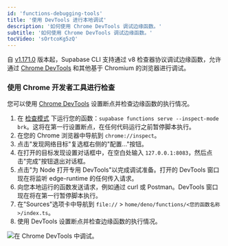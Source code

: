 ```yaml
---
id: 'functions-debugging-tools'
title: '使用 DevTools 进行本地调试'
description: '如何使用 Chrome DevTools 调试边缘函数。'
subtitle: '如何使用 Chrome DevTools 调试边缘函数。'
tocVideo: 'sOrtcoKg5zQ'
---
```


自 [v1.171.0](https://github.com/supabase/cli/releases/tag/v1.171.0) 版本起，Supabase CLI 支持通过 v8 检查器协议调试边缘函数，允许通过 [Chrome DevTools](https://developer.chrome.com/docs/devtools/) 和其他基于 Chromium 的浏览器进行调试。

### 使用 Chrome 开发者工具进行检查

您可以使用 [Chrome DevTools](https://developer.chrome.com/docs/devtools/) 设置断点并检查边缘函数的执行情况。

1. 在 [检查模式](/docs/reference/cli/supabase-functions-serve) 下运行您的函数：`supabase functions serve --inspect-mode brk`。这将在第一行设置断点，在任何代码运行之前暂停脚本执行。
1. 在您的 Chrome 浏览器中导航到 `chrome://inspect`。
1. 点击"发现网络目标"复选框右侧的"配置..."按钮。
1. 在打开的目标发现设置对话框中，在空白处输入 `127.0.0.1:8083`，然后点击"完成"按钮退出对话框。
1. 点击"为 Node 打开专用 DevTools"以完成调试准备。打开的 DevTools 窗口现在将监听 edge-runtime 的任何传入请求。
1. 向您本地运行的函数发送请求，例如通过 curl 或 Postman。DevTools 窗口现在将在第一行暂停脚本执行。
1. 在"Sources"选项卡中导航到 `file://` > `home/deno/functions/<您的函数名称>/index.ts`。
1. 使用 DevTools 设置断点并检查边缘函数的执行情况。

![在 Chrome DevTools 中调试。](/docs/img/guides/functions/debug-chrome-devtools.png)

